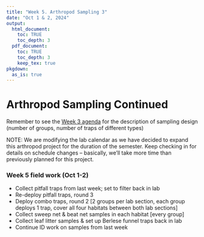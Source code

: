 ```yaml
---
title: "Week 5. Arthropod Sampling 3"
date: "Oct 1 & 2, 2024"
output: 
  html_document:
    toc: TRUE
    toc_depth: 3
  pdf_document:
    toc: TRUE
    toc_depth: 3
    keep_tex: true
pkgdown:
  as_is: true
---
```

# Arthropod Sampling Continued

Remember to see the [Week 3 agenda](articles/wk03_sep17.html) for the description of sampling design (number of groups, number of traps of different types)

NOTE: We are modifying the lab calendar as we have decided to expand this arthropod project for the duration of the semester. Keep checking in for details on schedule changes -- basically, we'll take more time than previously planned for this project.

### Week 5 field work (Oct 1-2)
* Collect pitfall traps from last week; set to filter back in lab
* Re-deploy pitfall traps, round 3 
* Deploy combo traps, round 2 [2 groups per lab section, each group deploys 1 trap, cover all four habitats between both lab sections]
* Collect sweep net & beat net samples in each habitat [every group]
* Collect leaf litter samples & set up Berlese funnel traps back in lab 
* Continue ID work on samples from last week




